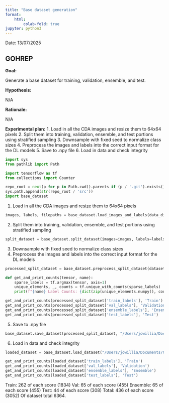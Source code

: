 ```yaml
---
title: "Base dataset generation"
format:
    html:
        colab-fold: true
jupyter: python3
---
```


Date: 13/07/2025

## GOHREP
**Goal:**

Generate a base dataset for training, validation, ensemble, and test.

**Hypothesis:**

N/A

**Rationale:**

N/A

**Experimental plan:**
1. Load in all the CDA images and resize them to 64x64 pixels
2. Split them into training, validation, ensemble, and test portions using stratified sampling
3. Downsample with fixed seed to normalize class sizes
4. Preprocess the images and labels into the correct input format for the DL models
5. Save to .npy file
6. Load in data and check integrity

```python
import sys
from pathlib import Path

import tensorflow as tf
from collections import Counter

repo_root = next(p for p in Path.cwd().parents if (p / '.git').exists())
sys.path.append(str(repo_root / 'src'))
import base_dataset
```

1. Load in all the CDA images and resize them to 64x64 pixels
```python
images, labels, filepaths = base_dataset.load_images_and_labels(data_dir = "/Users/jowillia/Documents/GitHub/AutoCDAScorer_Models/data/cropped_images", image_size = 64)
```

2. Split them into training, validation, ensemble, and test portions using stratified sampling
```python
split_dataset = base_dataset.split_dataset(images=images, labels=labels, filepaths=filepaths, train_ratio=0.6, val_ratio=0.15, ensemble_ratio=0.15, seed=42)
```

3. Downsample with fixed seed to normalize class sizes
4. Preprocess the images and labels into the correct input format for the DL models
```python
processed_split_dataset = base_dataset.preprocess_split_dataset(dataset=split_dataset, seed=42)
```

```python
def get_and_print_counts(tensor, name):
    sparse_labels = tf.argmax(tensor, axis=1)
    unique_elements, _, counts = tf.unique_with_counts(sparse_labels)
    print(f"{name} Label Counts: {dict(zip(unique_elements.numpy(), counts.numpy()))}")

get_and_print_counts(processed_split_dataset['train_labels'], 'Train')
get_and_print_counts(processed_split_dataset['val_labels'], 'Validation')
get_and_print_counts(processed_split_dataset['ensemble_labels'], 'Ensemble')
get_and_print_counts(processed_split_dataset['test_labels'], 'Test')
```

5. Save to .npy file
```python
base_dataset.save_dataset(processed_split_dataset, "/Users/jowillia/Documents/GitHub/AutoCDAScorer_Models/data/npy_datasets/base_dataset.npy")
```

6. Load in data and check integrity
```python
loaded_dataset = base_dataset.load_dataset("/Users/jowillia/Documents/GitHub/AutoCDAScorer_Models/data/npy_datasets/base_dataset.npy")

get_and_print_counts(loaded_dataset['train_labels'], 'Train')
get_and_print_counts(loaded_dataset['val_labels'], 'Validation')
get_and_print_counts(loaded_dataset['ensemble_labels'], 'Ensemble')
get_and_print_counts(loaded_dataset['test_labels'], 'Test')
```

Train: 262 of each score (1834)
Val: 65 of each score (455)
Ensemble: 65 of each score (455)
Test: 44 of each score (308)
Total: 436 of each score (3052)
Of dataset total 6364.